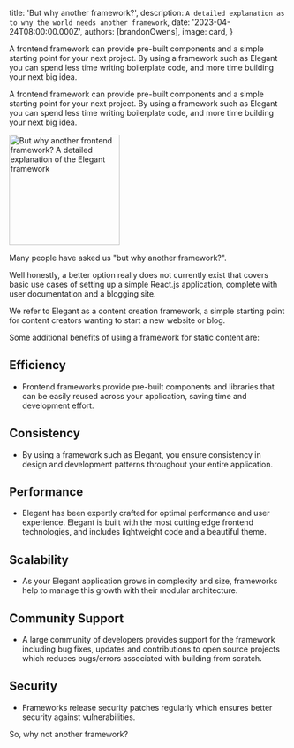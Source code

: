 
  title: 'But why another framework?',
  description: `A detailed explanation as to why the world needs another framework`,
  date: '2023-04-24T08:00:00.000Z',
  authors: [brandonOwens],
  image: card,
}

<!--excerpt-->

A frontend framework can provide pre-built components and a simple starting point for your next project. By using a framework such as Elegant you can spend less time writing boilerplate code, and more time building your next big idea.

<!--/excerpt-->

A frontend framework can provide pre-built components and a simple starting point for your next project. By using a framework such as Elegant you can spend less time writing boilerplate code, and more time building your next big idea.

<div className="my-8 shadow-xl">
  <img src={card.src} height="200" alt="But why another frontend framework? A detailed explanation of the Elegant framework" className="rounded-xl"/>
</div>

Many people have asked us "but why another framework?".

Well honestly, a better option really does not currently exist that covers basic use cases of setting up a simple React.js application, complete with user documentation and a blogging site.

We refer to Elegant as a content creation framework, a simple starting point for content creators wanting to start a new website or blog.

Some additional benefits of using a framework for static content are:

## Efficiency
  - Frontend frameworks provide pre-built components and libraries that can be easily reused across your application, saving time and development effort.

## Consistency 
  - By using a framework such as Elegant, you ensure consistency in design and development patterns throughout your entire application.

## Performance 
  - Elegant has been expertly crafted for optimal performance and user experience. Elegant is built with the most cutting edge frontend technologies, and includes lightweight code and a beautiful theme.

## Scalability 
  - As your Elegant application grows in complexity and size, frameworks help to manage this growth with their modular architecture.

## Community Support 
  - A large community of developers provides support for the framework including bug fixes, updates and contributions to open source projects which reduces bugs/errors associated with building from scratch.

## Security
  - Frameworks release security patches regularly which ensures better security against vulnerabilities.

So, why not another framework?